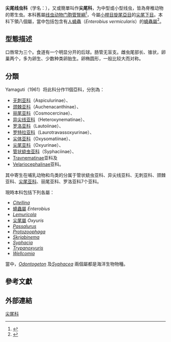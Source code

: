 {{Automatic taxobox
 | image =Threadworm.jpg
 | image_caption = [[人蟯蟲|人蟯蟲]] (''Enterobius vermicularis'')
 | taxon = Oxyuridae
 | authority = Cobbold, 1864
 | subdivision_ranks = [[屬_(生物)|屬]]
 | subdivision = [[#分類|見內文]]
}}

'''尖尾线虫科'''（学名：{{lang|la|Oxyuridae}}），又或簡單叫作'''尖尾科'''，为中型或小型线虫，皆為脊椎动物的寄生虫。本科舊屬[[线虫动物门|线虫动物门]][[胞管腎綱|胞管腎綱]]<ref name="ToL">{{cite web | title = Nematoda. Roundworms. Version 01 January 2002 (temporary) | url = http://tolweb.org/Nematoda/2472/2002.01.01 | work = The Tree of Life Web Project | publisher = Tree of Life Project | date = 2002 | accessdate = 2009-04-08 | archive-date = 2013-06-22 | archive-url = https://www.webcitation.org/6HZlWnUCA?url=http://tolweb.org/Nematoda/2472/2002.01.01 | dead-url = no }}</ref>，今屬[[小桿目|小桿目]][[旋尾亞目|旋尾亞目]]的[[尖尾下目|尖尾下目]]{{r|WoRMS_826205}}。本科下領八個屬，當中包括包含有[[人蟯蟲|人蟯蟲]]（''Enterobius vermicularis''）的[[蟯蟲屬|蟯蟲屬]]<ref name="NCBI">{{cite web | title = Oxyuridae | url = https://www.ncbi.nlm.nih.gov/Taxonomy/Browser/wwwtax.cgi?mode=Tree&id=51026&lvl=3&keep=1&srchmode=1&unlock | work = NCBI taxonomy database | publisher = National Center for Biotechnology Information, U.S. National Library of Medicine | date = 2009 | accessdate = 2009-04-08 | archive-date = 2020-01-10 | archive-url = https://web.archive.org/web/20200110215605/https://www.ncbi.nlm.nih.gov/Taxonomy/Browser/wwwtax.cgi?mode=Tree&id=51026&lvl=3&keep=1&srchmode=1&unlock | dead-url = no }}</ref>。

==型態描述==
口唇常为三个。食道有一个明显分开的后球。肠管无盲支。雌虫尾部长、锥状，卵巢两个，多为卵生、少数种类卵胎生。卵椭圆形，一般比较大而对称。

==分類==
Yamaguti（1961）将此科分作11個亞科，分別為：
* [[无刺亚科|无刺亚科]]（Aspiculurinae）、
* [[颈棘亚科|颈棘亚科]]（Auchenacanthinae）、
* [[丽尾亚科|丽尾亚科]]（Cosmocercinae）、
* [[异尖线亚科|异尖线亚科]]（Heteroxynematinae）、
* [[罗洛亚科|罗洛亚科]]（Lautoiinae）、
* [[罗特拉亚科|罗特拉亚科]]（Laurotravassoxyurinae）、
* [[尖体亚科|尖体亚科]]（Oxysomatiinae）、
* [[尖尾亚科|尖尾亚科]]（Oxyurinae）、
* [[管状蛲虫亚科|管状蛲虫亚科]]（Syphaciinae）、
* [[Travnematinae|Travnematinae]]亚科及
* [[Velariocephalinae|Velariocephalinae]]亚科。
其中寄生在哺乳动物和鸟类的分属于管状蛲虫亚科、异尖线亚科、无刺亚科、颈棘亚科、[[尖尾亚科|尖尾亚科]]、丽尾亚科、罗洛亚科7个亚科。

現時本科包括下列各屬：
*''[[Citellina|Citellina]]''
*[[蟯蟲屬|蟯蟲屬]] ''Enterobius''
*''[[Lemuricola|Lemuricola]]''
*[[尖尾屬|尖尾屬]] ''Oxyuris''
*''[[Passalurus|Passalurus]]''
*''[[Protozoophaga|Protozoophaga]]''
*''[[Skrjabinema|Skrjabinema]]''
*''[[Syphacia|Syphacia]]''
*''[[Trypanoxyuris|Trypanoxyuris]]''
*''[[Wellcomia|Wellcomia]]''

當中，''[[Odontogeton|Odontogeton]]'' {{small|Allgen, 1925}}及''[[Syphacea|Syphacea]]'' {{small|Seurat, 1916}}兩個屬都是海洋生物物種{{r|WoRMS_826205}}。

==參考文獻==
{{reflist |refs=
<ref name="WoRMS_826205">{{WoRMS |id=826205 |title=Oxyuridae Cobbold, 1864 |last1=Vanaverbeke |first1=Jan |last2=Vanhoorne |first2=Bart |date=2015-03-02 |access-date=2018-01-13 }}</ref>
}}

==外部連結==
{{Taxonbar}}
[[Category:尖尾科|]]